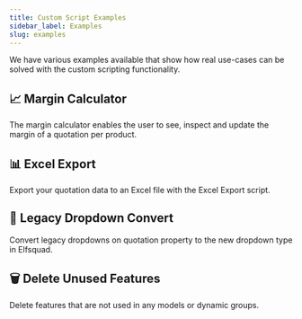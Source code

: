 ```yaml
---
title: Custom Script Examples
sidebar_label: Examples
slug: examples
---
```



We have various examples available that show how real use-cases can be
solved with the custom scripting functionality.

<div class="grid grid-cols-2 gap-8">
  <Card link="https://github.com/Elfsquad/custom-script-examples/tree/main/margin-calculator">
    <h2>📈 Margin Calculator</h2>
    <p class="mb-0">The margin calculator enables the user to see, inspect and update the margin of a quotation per product.</p>
  </Card>

  <Card link="https://github.com/Elfsquad/custom-script-examples/tree/main/excel-export">
    <h2>📊 Excel Export</h2>
    <p class="mb-0">Export your quotation data to an Excel file with the Excel Export script.</p>
  </Card>

  <Card link="https://github.com/Elfsquad/custom-script-examples/tree/main/legacy-dropdown-convert">
    <h2>🔄 Legacy Dropdown Convert</h2>
    <p class="mb-0">Convert legacy dropdowns on quotation property to the new dropdown type in Elfsquad.</p>
  </Card>

  <Card link="https://github.com/Elfsquad/custom-script-examples/tree/main/delete-unused-features">
    <h2>🗑️ Delete Unused Features</h2>
    <p class="mb-0">Delete features that are not used in any models or dynamic groups.</p>
  </Card>
</div>

